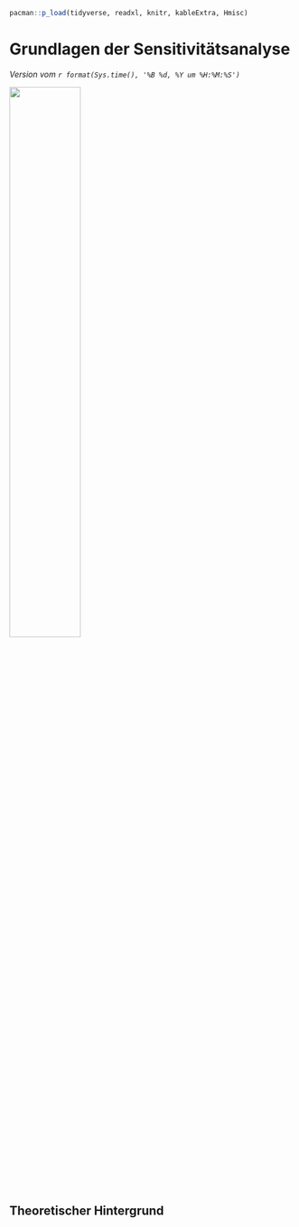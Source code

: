 ```r
pacman::p_load(tidyverse, readxl, knitr, kableExtra, Hmisc)
```

# Grundlagen der Sensitivitätsanalyse {#sec-sensitivity}

*Version vom `r format(Sys.time(), '%B %d, %Y um %H:%M:%S')`*

![](images/caution.png){fig-align="center" width="50%"}

## Theoretischer Hintergrund
